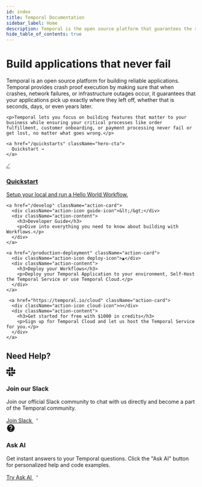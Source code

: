 ```yaml
---
id: index
title: Temporal Documentation
sidebar_label: Home
description: Temporal is the open source platform that guarantees the successful execution of services and applications using the power of durable execution.
hide_table_of_contents: true
---
```


<div className="hero-section">
  <div className="hero-content">
    <h1>Build applications that never fail</h1>

    
 <p>Temporal is an open source platform for building reliable applications. 
Temporal provides crash proof execution by making sure that when crashes, network failures, or infrastructure outages occur, it guarantees that your applications pick up exactly where they left off, whether that is seconds, days, or even years later.</p>
    

    <p>Temporal lets you focus on building features that matter to your business while ensuring your critical processes like order fulfillment, customer onboarding, or payment processing never fail or get lost, no matter what goes wrong.</p>
    
    <a href="/quickstarts" className="hero-cta">
      Quickstart →
    </a>
  </div>
  
  <div className="hero-actions">
    <a href="/quickstarts" className="action-card">
      <div className="action-icon quickstart-icon">⟋</div>
      <div className="action-content">
        <h3>Quickstart</h3>
        <p>Setup your local and run a Hello World Workflow.</p>
      </div>
    </a>
    
    
    <a href="/develop" className="action-card">
      <div className="action-icon guide-icon">&lt;/&gt;</div>
      <div className="action-content">
        <h3>Developer Guide</h3>
        <p>Dive into everything you need to know about building with Workflows.</p>
      </div>
    </a>
    
    <a href="/production-deployment" className="action-card">
      <div className="action-icon deploy-icon">▲</div>
      <div className="action-content">
        <h3>Deploy your Workflows</h3>
        <p>Deploy your Temporal Application to your environment, Self-Host the Temporal Service or use Temporal Cloud.</p>
      </div>
    </a>

     <a href="https://temporal.io/cloud" className="action-card">
      <div className="action-icon cloud-icon">∩</div>
      <div className="action-content">
        <h3>Get started for free with $1000 in credits</h3>
        <p>Sign up for Temporal Cloud and let us host the Temporal Service for you.</p>
      </div>
    </a>
  </div>
</div>





## Need Help? 

<div className="community-cards">
  <div className="community-card">
    <div className="community-icon slack-icon">
      <svg width="24" height="24" viewBox="0 0 24 24" fill="currentColor">
        <path d="M5.042 15.165a2.528 2.528 0 0 1-2.52 2.523A2.528 2.528 0 0 1 0 15.165a2.527 2.527 0 0 1 2.522-2.52h2.52v2.52zM6.313 15.165a2.527 2.527 0 0 1 2.521-2.52 2.527 2.527 0 0 1 2.521 2.52v6.313A2.528 2.528 0 0 1 8.834 24a2.528 2.528 0 0 1-2.521-2.522v-6.313zM8.834 5.042a2.528 2.528 0 0 1-2.521-2.52A2.528 2.528 0 0 1 8.834 0a2.528 2.528 0 0 1 2.521 2.522v2.52H8.834zM8.834 6.313a2.527 2.527 0 0 1 2.521 2.521 2.527 2.527 0 0 1-2.521 2.521H2.522A2.528 2.528 0 0 1 0 8.834a2.528 2.528 0 0 1 2.522-2.521h6.312zM18.956 8.834a2.528 2.528 0 0 1 2.522-2.521A2.528 2.528 0 0 1 24 8.834a2.528 2.528 0 0 1-2.522 2.521h-2.522V8.834zM17.688 8.834a2.528 2.528 0 0 1-2.523 2.521 2.527 2.527 0 0 1-2.52-2.521V2.522A2.527 2.527 0 0 1 15.165 0a2.528 2.528 0 0 1 2.523 2.522v6.312zM15.165 18.956a2.528 2.528 0 0 1 2.523 2.522A2.528 2.528 0 0 1 15.165 24a2.527 2.527 0 0 1-2.52-2.522v-2.522h2.52zM15.165 17.688a2.527 2.527 0 0 1-2.52-2.523 2.526 2.526 0 0 1 2.52-2.52h6.313A2.527 2.527 0 0 1 24 15.165a2.528 2.528 0 0 1-2.522 2.523h-6.313z"/>
      </svg>
    </div>
    <div className="community-content">
      <h3>Join our Slack</h3>
      <p>Join our official Slack community to chat with us directly and become a part of the Temporal community.</p>
      <a href="https://temporal.io/slack" className="community-link">
        Join Slack
        <svg width="16" height="16" viewBox="0 0 24 24" fill="currentColor">
          <path d="M13.5 7.5L17 11L13.5 14.5M17 11H7"/>
        </svg>
      </a>
    </div>
    </div>

  <div className="community-card">
    <div className="community-icon ai-icon">
      <svg width="24" height="24" viewBox="0 0 24 24" fill="currentColor">
        <path d="M12 2C6.486 2 2 6.486 2 12s4.486 10 10 10 10-4.486 10-10S17.514 2 12 2zm1 17h-2v-2h2v2zm2.07-7.75l-.9.92C13.45 12.9 13 13.5 13 15h-2v-.5c0-1.1.45-2.1 1.17-2.83l1.24-1.26c.37-.36.59-.86.59-1.41 0-1.1-.9-2-2-2s-2 .9-2 2H8c0-2.21 1.79-4 4-4s4 1.79 4 4c0 .88-.36 1.68-.93 2.25z"/>
      </svg>
    </div>
    <div className="community-content">
      <h3>Ask AI</h3>
      <p>Get instant answers to your Temporal questions. Click the "Ask AI" button for personalized help and code examples.</p>
      <a href="#" className="community-link">
        Try Ask AI
        <svg width="16" height="16" viewBox="0 0 24 24" fill="currentColor">
          <path d="M13.5 7.5L17 11L13.5 14.5M17 11H7"/>
        </svg>
      </a>
    </div>
  </div>
</div>

<style>
{`
  .hero-section {
    display: grid;
    grid-template-columns: 1fr 420px;
    gap: 3.5rem;
    margin: 3rem 0 5rem 0;
    align-items: start;
    background: #1a1d29;
    padding: 3.5rem;
    border-radius: 12px;
    min-height: 480px;
  }
  
  [data-theme="light"] .hero-section {
    background: linear-gradient(135deg, #ffffff 0%, #f5f5f5 100%);
    border: 1px solid #e0e0e0;
    box-shadow: 0 2px 8px rgba(0, 0, 0, 0.08);
  }
  
  .hero-content {
    color: #ffffff;
  }
  
  [data-theme="light"] .hero-content {
    color: #000000;
  }
  
  .hero-content h1 {
    font-size: 2.5rem;
    font-weight: 700;
    color: #ffffff;
    margin-bottom: 1.5rem;
    line-height: 1.2;
    letter-spacing: -0.02em;
  }
  
  [data-theme="light"] .hero-content h1 {
    color: #000000;
  }
  
  .hero-content p {
    font-size: 1rem;
    line-height: 1.7;
    color: #ffffff;
    margin-bottom: 1.5rem;
  }
  
  [data-theme="light"] .hero-content p {
    color: #333333;
  }
  
  .hero-cta {
    display: inline-flex;
    align-items: flex-start;
    justify-content: center;
    gap: 16px;
    width: 181px;
    height: 56px;
    background: linear-gradient(255.4deg, #444CE7 0%, #B664FF 100%);
    color: #ffffff !important;
    padding: 15px 24px 12px 24px;
    border-radius: 12px;
    text-decoration: none !important;
    font-family: -apple-system, BlinkMacSystemFont, 'Segoe UI', 'Roboto', 'Oxygen', 'Ubuntu', 'Cantarell', 'Fira Sans', 'Droid Sans', 'Helvetica Neue', sans-serif;
    font-weight: 500;
    font-size: 15px;
    line-height: 1.2;
    margin-top: 1rem;
    transition: all 0.3s cubic-bezier(0.4, 0, 0.2, 1);
    border: none;
    box-sizing: border-box;
    box-shadow: 0 4px 12px rgba(68, 76, 231, 0.3), 0 2px 4px rgba(0, 0, 0, 0.1);
    letter-spacing: 0.02em;
    position: relative;
    overflow: hidden;
    text-align: center;
    white-space: nowrap;
  }
  
  .hero-cta,
  .hero-cta:visited,
  .hero-cta:link,
  .hero-cta:active {
    color: #ffffff !important;
  }
  
  .hero-cta:hover {
    transform: translateY(-3px);
    box-shadow: 0 12px 32px rgba(68, 76, 231, 0.4), 0 4px 12px rgba(0, 0, 0, 0.15);
    text-decoration: none !important;
    color: #ffffff !important;
    background: linear-gradient(255.4deg, #5a5ce7 0%, #c474ff 100%);
  }
  
  .hero-cta::before {
    content: '';
    position: absolute;
    top: 0;
    left: 0;
    right: 0;
    bottom: 0;
    background: linear-gradient(135deg, rgba(255, 255, 255, 0.1) 0%, transparent 50%);
    border-radius: 12px;
    pointer-events: none;
  }
  
  .hero-cta:active {
    transform: translateY(-1px);
    box-shadow: 0 6px 16px rgba(68, 76, 231, 0.35);
  }
  
  .hero-cta:hover,
  .hero-cta:hover:visited,
  .hero-cta:hover:link,
  .hero-cta:hover:active {
    color: #ffffff !important;
  }
  
  /* Light mode glass morphism button */
  [data-theme="light"] .hero-cta {
    background: linear-gradient(135deg, rgba(255, 255, 255, 0.95) 0%, rgba(255, 255, 255, 0.85) 100%);
    border: 1px solid rgba(255, 255, 255, 0.6);
    color: #000000 !important;
    backdrop-filter: blur(15px);
    box-shadow: 
      0 8px 32px rgba(0, 0, 0, 0.12),
      inset 0 1px 0 rgba(255, 255, 255, 1),
      inset 0 -1px 0 rgba(0, 0, 0, 0.08);
  }
  
  [data-theme="light"] .hero-cta:hover {
    background: linear-gradient(135deg, rgba(255, 255, 255, 0.98) 0%, rgba(255, 255, 255, 0.9) 100%);
    border-color: rgba(255, 255, 255, 0.8);
    color: #000000 !important;
    box-shadow: 
      0 12px 40px rgba(0, 0, 0, 0.18),
      inset 0 2px 0 rgba(255, 255, 255, 1),
      inset 0 -1px 0 rgba(0, 0, 0, 0.1);
    transform: translateY(-3px);
  }
  
  [data-theme="light"] .hero-cta,
  [data-theme="light"] .hero-cta:visited,
  [data-theme="light"] .hero-cta:link,
  [data-theme="light"] .hero-cta:active {
    color: #000000 !important;
  }
  
  [data-theme="light"] .hero-cta:hover,
  [data-theme="light"] .hero-cta:hover:visited,
  [data-theme="light"] .hero-cta:hover:link,
  [data-theme="light"] .hero-cta:hover:active {
    color: #000000 !important;
  }
  
  .hero-actions {
    display: flex;
    flex-direction: column;
    gap: 0.625rem;
  }
  
  .action-card {
    background: transparent;
    border: 1px solid #30394a;
    border-radius: 8px;
    padding: 1rem 1.125rem;
    display: flex;
    align-items: flex-start;
    gap: 0.875rem;
    text-decoration: none;
    color: inherit;
    transition: all 0.3s cubic-bezier(0.4, 0, 0.2, 1);
    position: relative;
    overflow: hidden;
  }
  
  [data-theme="light"] .action-card {
    background: transparent;
    border: 1px solid #d0d0d0;
  }
  
  .action-card:hover {
    transform: translateY(-3px);
    border-image: linear-gradient(135deg, #1FF1A5, #444CE7) 1;
    background: transparent;
    text-decoration: none;
    color: inherit;
    box-shadow: 0 12px 32px rgba(31, 241, 165, 0.15);
  }
  
  [data-theme="light"] .action-card:hover {
    transform: translateY(-3px);
    border-color: #666666;
    background: rgba(0, 0, 0, 0.02);
    box-shadow: 0 12px 32px rgba(0, 0, 0, 0.1);
  }
  
  .action-icon {
    width: 32px;
    height: 32px;
    background: rgba(31, 241, 165, 0.1);
    border: 1px solid rgba(31, 241, 165, 0.2);
    border-radius: 6px;
    display: flex;
    align-items: center;
    justify-content: center;
    font-size: 0.75rem;
    font-weight: 600;
    color: #1FF1A5;
    flex-shrink: 0;
    margin-top: 1px;
    letter-spacing: -0.02em;
  }
  
  [data-theme="light"] .action-icon {
    background: #f0f0f0;
    border: 1px solid #cccccc;
    color: #000000;
  }
  
  .action-card:hover .action-icon {
    box-shadow: 0 6px 12px rgba(31, 241, 165, 0.2), 0 0 24px rgba(31, 241, 165, 0.1);
  }
  
  [data-theme="light"] .action-card:hover .action-icon {
    box-shadow: 0 6px 12px rgba(0, 0, 0, 0.15), 0 2px 4px rgba(0, 0, 0, 0.1);
    background: #e8e8e8;
    border-color: #999999;
  }
  
  .action-content {
    flex: 1;
    min-width: 0;
  }
  
  .action-card h3 {
    margin: 0 0 0.375rem 0;
    font-size: 0.95rem;
    font-weight: 600;
    color: #ffffff;
    line-height: 1.3;
  }
  
  [data-theme="light"] .action-card h3 {
    color: #000000;
  }
  
  .action-card p {
    margin: 0;
    font-size: 0.8rem;
    line-height: 1.4;
    color: #CACBF9;
  }
  
  [data-theme="light"] .action-card p {
    color: #666666;
  }
  
  .sdk-grid {
    display: grid;
    grid-template-columns: repeat(7, 1fr);
    gap: 1rem;
    margin: 2rem 0 3rem 0;
  }
  
  .sdk-card {
    background: transparent;
    border: none;
    padding: 1rem;
    text-align: center;
    display: flex;
    flex-direction: column;
    align-items: center;
    gap: 0.75rem;
    transition: all 0.3s cubic-bezier(0.4, 0, 0.2, 1);
    cursor: pointer;
    text-decoration: none;
    color: inherit;
    position: relative;
    overflow: hidden;
    min-height: 100px;
  }
  
  .sdk-card::before {
    content: '';
    position: absolute;
    top: 0;
    left: 0;
    right: 0;
    bottom: 0;
    background: linear-gradient(135deg, transparent 0%, rgba(68, 76, 231, 0.05) 100%);
    opacity: 0;
    transition: opacity 0.3s ease;
  }
  
  .sdk-card:hover::before {
    opacity: 1;
  }
  
  .sdk-card:hover {
    transform: translateY(-4px);
    text-decoration: none;
    color: inherit;
  }
  
  .sdk-logo {
    width: 36px;
    height: 36px;
    transition: transform 0.3s ease;
  }
  
  .sdk-card:hover .sdk-logo {
    transform: scale(1.05);
  }
  
  .sdk-card h4 {
    margin: 0;
    font-size: 0.75rem;
    font-weight: 400;
    color: var(--ifm-color);
    position: relative;
    z-index: 1;
    text-align: center;
    line-height: 1.2;
  }
  
  .learn-cards {
    display: grid;
    grid-template-columns: repeat(2, 1fr);
    gap: 1.5rem;
    margin: 2rem 0;
    max-width: 800px;
  }
  
  .learn-card {
    background: #ffffff;
    border: 1px solid #e2e8f0;
    padding: 2rem;
    display: flex;
    flex-direction: column;
    gap: 1rem;
    text-decoration: none;
    color: inherit;
    transition: all 0.3s cubic-bezier(0.4, 0, 0.2, 1);
    position: relative;
    overflow: hidden;
    min-height: 200px;
    box-shadow: 0 4px 12px rgba(68, 76, 231, 0.08), 0 0 0 1px rgba(68, 76, 231, 0.04);
  }
  
  [data-theme="dark"] .learn-card {
    background: #1a1b26;
    border: 1px solid #2a2d3a;
    box-shadow: 0 2px 8px rgba(0, 0, 0, 0.2);
  }
  
  .learn-icon {
    width: 40px;
    height: 40px;
    margin-bottom: 1rem;
    background: rgba(107, 114, 126, 0.08);
    border: 1px solid rgba(107, 114, 126, 0.2);
    border-radius: 8px;
    display: flex;
    align-items: center;
    justify-content: center;
    font-size: 1rem;
    color: rgba(55, 65, 81, 0.8);
    font-weight: 600;
    box-shadow: none;
  }

  .learn-card:nth-child(4) .learn-icon {
    font-size: 1.4rem;
  }
  
  [data-theme="dark"] .learn-icon {
    background: rgba(31, 241, 165, 0.1);
    color: #1FF1A5;
    border: 1px solid rgba(31, 241, 165, 0.2);
    box-shadow: none;
  }

  [data-theme="dark"] .learn-card:nth-child(4) .learn-icon {
    font-size: 1.2rem;
  }
  
  .learn-card:hover {
    transform: translateY(-3px);
    box-shadow: 0 12px 32px rgba(107, 114, 126, 0.12), 0 0 24px rgba(107, 114, 126, 0.06);
    border-color: rgba(107, 114, 126, 0.3);
    text-decoration: none;
    color: inherit;
  }

  .learn-card:hover .learn-icon {
    box-shadow: 0 6px 12px rgba(107, 114, 126, 0.2), 0 0 24px rgba(107, 114, 126, 0.1);
  }
  
  [data-theme="dark"] .learn-card:hover {
    border-image: linear-gradient(135deg, #1FF1A5, #444CE7) 1;
    box-shadow: 0 12px 32px rgba(31, 241, 165, 0.15);
  }
  
  .learn-card h3 {
    margin: 0;
    font-size: 1rem;
    font-weight: 600;
    color: var(--ifm-color-emphasis-900);
    position: relative;
    z-index: 1;
  }
  
  [data-theme="dark"] .learn-card h3 {
    color: var(--ifm-color);
  }
  
  .learn-card p {
    margin: 0;
    color: var(--ifm-color-emphasis-600);
    line-height: 1.6;
    flex-grow: 1;
    position: relative;
    z-index: 1;
    font-size: 0.8rem;
  }
  
  [data-theme="dark"] .learn-card p {
    color: var(--ifm-color-emphasis-700);
  }
  
  .bottom-cards {
    display: grid;
    grid-template-columns: repeat(3, 1fr);
    gap: 2rem;
    margin: 2rem 0;
  }
  
  .bottom-card {
    background: var(--ifm-card-background-color);
    border: 1px solid var(--ifm-color-emphasis-200);
    padding: 1.5rem;
    transition: all 0.3s cubic-bezier(0.4, 0, 0.2, 1);
  }
  
  [data-theme="dark"] .bottom-card {
    background: #1a1b26;
    border: 1px solid #2a2d3a;
  }
  
  .bottom-card:hover {
    transform: translateY(-2px);
    box-shadow: 0 6px 20px rgba(0, 0, 0, 0.1);
    border-color: var(--ifm-color-primary);
  }
  
  .bottom-card h3 {
    margin: 0 0 0.75rem 0;
    font-size: 0.95rem;
    font-weight: 600;
    color: var(--ifm-color);
  }
  
  .bottom-card p {
    margin: 0;
    color: var(--ifm-color-emphasis-700);
    font-size: 0.8rem;
    line-height: 1.5;
  }
  
  /* Modern section headers */
  h1 {
    font-size: 2rem;
    font-weight: 700;
    color: var(--ifm-color);
    margin-bottom: 1rem;
  }
  
  h2 {
    font-size: 1.3rem;
    font-weight: 600;
    color: var(--ifm-color);
    margin: 3rem 0 1.5rem 0;
  }
  
  /* Typography */
  p {
    font-size: 0.9rem;
    line-height: 1.6;
    color: var(--ifm-color-emphasis-800);
  }
  
  /* Ensure regular text links are properly colored */
  p a,
  li a,
  .markdown a:not(.hero-card):not(.learn-card):not(.sdk-card) {
    color: var(--ifm-link-color) !important;
    text-decoration: none;
  }
  
  p a:hover,
  li a:hover,
  .markdown a:not(.hero-card):not(.learn-card):not(.sdk-card):hover {
    color: var(--ifm-link-hover-color) !important;
    text-decoration: underline;
  }
  
  /* Mobile responsiveness */
  @media (max-width: 1024px) {
    .hero-section {
      grid-template-columns: 1fr 350px;
      gap: 2.5rem;
      padding: 2.5rem;
    }
    
    .sdk-grid {
      grid-template-columns: repeat(4, 1fr);
    }
  }
  
  @media (max-width: 768px) {
    .hero-section {
      grid-template-columns: 1fr;
      gap: 2rem;
      padding: 2rem;
      margin: 2rem 0 3rem 0;
    }
    
    .hero-content {
      order: 1;
    }
    
    .hero-actions {
      order: 2;
    }
    
    .hero-content h1 {
      font-size: 2rem;
    }
    
    .learn-cards,
    .bottom-cards,
    .community-cards {
      grid-template-columns: 1fr;
      gap: 1.5rem;
    }
    
    .sdk-grid {
      grid-template-columns: repeat(2, 1fr);
    }
    
    h1 {
      font-size: 1.75rem;
    }
    
    .learn-card {
      padding: 1.5rem;
    }
    
    .community-card {
      padding: 1.5rem;
      flex-direction: column;
      text-align: center;
      gap: 1rem;
    }
    
    .community-content {
      text-align: center;
    }
  }
  
  @media (max-width: 480px) {
    .hero-section {
      padding: 1.5rem;
      margin: 1rem 0 2rem 0;
    }
    
    .hero-content h1 {
      font-size: 1.75rem;
    }
    
    .hero-content p {
      font-size: 0.95rem;
    }
    
    .action-card {
      padding: 0.875rem 1rem;
    }
    
    .action-card h3 {
      font-size: 0.9rem;
    }
    
    .action-card p {
      font-size: 0.75rem;
    }
    
    .sdk-grid {
      grid-template-columns: 1fr;
    }
    
    h1 {
      font-size: 1.5rem;
    }
    
    .community-card {
      padding: 1.25rem;
    }
    
    .community-icon {
      width: 40px;
      height: 40px;
    }
  }

  /* Community Cards */
  .community-cards {
    display: grid;
    grid-template-columns: 1fr 1fr;
    gap: 1.25rem;
    margin: 3rem 0 2rem 0;
  }
  
  .community-card {
    background: linear-gradient(135deg, #ffffff 0%, #fafbfc 100%);
    border: 1px solid #e5e7eb;
    border-radius: 16px;
    padding: 1.75rem;
    display: flex;
    flex-direction: row;
    gap: 1.25rem;
    align-items: flex-start;
    transition: all 0.3s cubic-bezier(0.4, 0, 0.2, 1);
    position: relative;
    overflow: hidden;
    box-shadow: 0 1px 3px rgba(0, 0, 0, 0.04), 0 0 0 1px rgba(0, 0, 0, 0.02);
  }
  
  [data-theme="dark"] .community-card {
    background: #1a1b26;
    border: 1px solid #2a2d3a;
    box-shadow: 0 2px 8px rgba(0, 0, 0, 0.2);
  }
  
  .community-card::before {
    content: '';
    position: absolute;
    top: 0;
    left: 0;
    right: 0;
    bottom: 0;
    background: linear-gradient(135deg, transparent 0%, rgba(99, 102, 241, 0.03) 100%);
    opacity: 0;
    transition: opacity 0.3s ease;
  }
  
  [data-theme="dark"] .community-card::before {
    background: linear-gradient(135deg, transparent 0%, rgba(68, 76, 231, 0.02) 100%);
  }
  
  .community-card:hover::before {
    opacity: 1;
  }
  
  .community-card:hover {
    transform: translateY(-4px);
    box-shadow: 0 8px 32px rgba(99, 102, 241, 0.08), 0 2px 8px rgba(0, 0, 0, 0.04);
    border-color: rgba(99, 102, 241, 0.15);
  }
  
  [data-theme="dark"] .community-card:hover {
    border-color: #444CE7;
    box-shadow: 0 8px 32px rgba(68, 76, 231, 0.15);
  }
  
  .community-icon {
    width: 44px;
    height: 44px;
    border-radius: 12px;
    display: flex;
    align-items: center;
    justify-content: center;
    flex-shrink: 0;
    color: white;
    position: relative;
    z-index: 1;
    box-shadow: 0 2px 12px rgba(0, 0, 0, 0.12);
  }
  
  .slack-icon {
    background: linear-gradient(135deg, #4A154B 0%, #611f69 100%);
  }
  
  .ai-icon {
    background: linear-gradient(135deg, #6366f1 0%, #8b5cf6 100%);
  }
  
  .community-content {
    flex: 1;
    display: flex;
    flex-direction: column;
    gap: 0.75rem;
    position: relative;
    z-index: 1;
  }
  
  .community-content h3 {
    margin: 0;
    font-size: 1.1rem;
    font-weight: 600;
    color: #1f2937;
    letter-spacing: -0.01em;
  }
  
  [data-theme="dark"] .community-content h3 {
    color: var(--ifm-color);
  }
  
  .community-content p {
    margin: 0;
    color: #6b7280;
    line-height: 1.5;
    font-size: 0.85rem;
  }
  
  [data-theme="dark"] .community-content p {
    color: var(--ifm-color-emphasis-700);
  }
  
  .community-link {
    display: inline-flex;
    align-items: center;
    gap: 0.5rem;
    color: #6366f1;
    text-decoration: none;
    font-weight: 500;
    font-size: 0.85rem;
    margin-top: 0.5rem;
    transition: all 0.2s ease;
    opacity: 0.9;
  }
  
  [data-theme="dark"] .community-link {
    color: #8b5cf6;
  }
  
  .community-link:hover {
    color: #4f46e5;
    text-decoration: none;
    transform: translateX(2px);
    opacity: 1;
  }
  
  [data-theme="dark"] .community-link:hover {
    color: #a78bfa;
  }
  
  .community-link svg {
    transition: transform 0.2s ease;
    opacity: 0.8;
  }
  
  .community-link:hover svg {
    transform: translateX(2px);
    opacity: 1;
  }
`}
</style>
